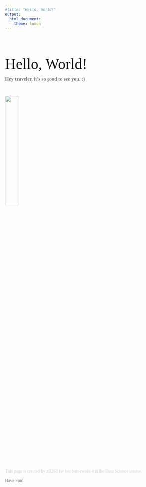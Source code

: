 ```yaml
---
#title: "Hello, World!"
output: 
  html_document:
    theme: lumen
---
```


<br>
<br>
<br>
  
<font size=10rem, face="Arial Black"> Hello, World! </font>

<font size=3rem color=grey face="Arial Black"> **Hey traveler, it's so good to see you. :)** </font>
  
<br>

<img src="index_pic.gif" style="width:30%">

<br>
<font color = lightgrey face="Arial Black">This page is created by zl3263 for her homework 4 in the Data Science course.</font>


<font color=grey face="Arial Black"> Have Fun! </font>




